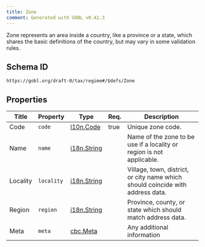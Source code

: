 ```yaml
---
title: Zone
comment: Generated with GOBL v0.42.3
---
```


Zone represents an area inside a country, like a province or a state, which shares the basic definitions of the country, but may vary in some validation rules.

## Schema ID

`https://gobl.org/draft-0/tax/regime#/$defs/Zone`

## Properties

| Title    | Property   | Type                                | Req. | Description                                                                    |
|----------|------------|-------------------------------------|------|--------------------------------------------------------------------------------|
| Code     | `code`     | [l10n.Code](/draft-0/l10n/code)     | true | Unique zone code.                                                              |
| Name     | `name`     | [i18n.String](/draft-0/i18n/string) |      | Name of the zone to be use if a locality or region is not applicable.          |
| Locality | `locality` | [i18n.String](/draft-0/i18n/string) |      | Village, town, district, or city name which should coincide with address data. |
| Region   | `region`   | [i18n.String](/draft-0/i18n/string) |      | Province, county, or state which should match address data.                    |
| Meta     | `meta`     | [cbc.Meta](/draft-0/cbc/meta)       |      | Any additional information                                                     |

